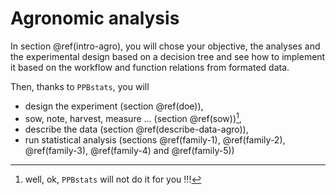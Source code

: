 # Agronomic analysis {#agronomic}

In section \@ref(intro-agro), you will chose your objective, the analyses and the experimental design based on a decision tree and see how to implement it based on the workflow and function relations from formated data.

Then, thanks to `PPBstats`, you will 

- design the experiment (section \@ref(doe)),
- sow, note, harvest, measure ... (section \@ref(sow))^[well, ok, `PPBstats` will not do it for you !!!],
- describe the data (section \@ref(describe-data-agro)),
- run statistical analysis (sections \@ref(family-1), \@ref(family-2), \@ref(family-3), \@ref(family-4) and \@ref(family-5))

